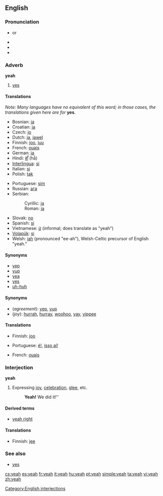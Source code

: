 {{wikipedia}}
==English==

===Pronunciation===
* {{IPA|/jɛ/}} or {{IPAchar|/jɛə/}}
* {{audio|en-us-yeah.ogg|Audio (US)}}
* {{audio|en-us-yeah-interjection.ogg|Audio (US)}}
* {{rhymes|ɛə}}

===Adverb===
'''yeah'''

# {{informal}} [[yes]]

====Translations====
''Note: Many languages have no equivalent of this word; in those cases, the translations given here are for'' '''yes'''.

{{trans-top|yes}}
* Bosnian: [[ja#Bosnian|ja]]
* Croatian: [[ja#Croatian|ja]]
* Czech: [[jo#Czech|jo]]
* Dutch: [[ja#Dutch|ja]], [[jawel]]
* Finnish: [[joo]], [[juu]]
* French: [[ouais]]
* German: [[ja]]
* Hindi: [[हाँ]] (hā̃)
* [[Interlingua]]: [[si#Interlingua|si]]
* Italian: [[si#Italian|si]]
* Polish: [[tak]]
{{trans-mid}}
* Portuguese: [[sim]]
* Russian: [[ага]]
* Serbian:
*: Cyrillic: [[ја#Serbian|ја]]
*: Roman: [[ja#Serbian|ja]]
* Slovak: [[no#Slovak|no]] <!-- Yes, this is in the right place, no means yeah or yep in Slovak -->
* Spanish: [[si]]
* Vietnamese: [[ừ]] (informal; does translate as "yeah")
* [[Volapük]]: [[si#Volapük|si]]
* Welsh: [[iah]] (pronounced "ee-ah"), Welsh-Celtic precursor of English "yeah."
{{trans-bottom}}

====Synonyms====
* [[yep]]
* [[yup]]
* [[yea]]
* [[yes]]
* [[uh-huh]]

====Synonyms====
* (''agreement''): [[yep]], [[yup]]
* (''joy''): [[hurrah]], [[hurray]], [[woohoo]], [[yay]], [[yippee]] <!--etc-->

====Translations====
{{trans-top|expressing agreement}}
* Finnish: [[joo]]
{{trans-mid}}
* Portuguese: [[é!]], [[isso aí!]]
{{trans-bottom}}
* French: [[ouais]]
{{trans-bottom}}

===Interjection===
'''yeah'''

# Expressing [[joy]], [[celebration]], [[glee]], etc.
#: '''Yeah!''' We did it!''

====Derived terms====
* [[yeah right]]

====Translations====
{{trans-top|expressing joy}}
* Finnish: [[jee]]
{{trans-mid}}
{{trans-bottom}}

===See also===
* [[yes]]

[[Category:English interjections]]

[[cs:yeah]]
[[es:yeah]]
[[fr:yeah]]
[[it:yeah]]
[[hu:yeah]]
[[pt:yeah]]
[[simple:yeah]]
[[ta:yeah]]
[[vi:yeah]]
[[zh:yeah]]